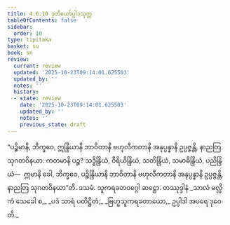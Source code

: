 ```yaml
---
title: 4.6.10 ဒုတိယော်ပ္ပါဒသုတ္တ
tableOfContents: false
sidebar:
  order: 10
type: tipitaka
basket: su
book: sn
review:
  current: review
  updated: '2025-10-23T09:14:01.625503'
  updated_by: ''
  notes: ''
  history:
  - state: review
    date: '2025-10-23T09:14:01.625503'
    updated_by: ''
    notes: ''
    previous_state: draft
---
```



<ReviewStatus review={frontmatter.review} showDetails={true} />

<HypothesisAnnotation frontmatter={frontmatter} />

<DynamicBreadcrumb />

<Division number="530" book="sn" e="ch" v="18" p="359">

<Paragraph number="1224" book="sn">
“ပဉ္စိမာနိ, ဘိက္ခဝေ, ဣန္ဒြိယာနိ ဘာဝိတာနိ ဗဟုလီကတာနိ အနုပ္ပန္နာနိ ဥပ္ပဇ္ဇန္တိ, နာညတြ သုဂတဝိနယာ. ကတမာနိ ပဉ္စ? သဒ္ဓိန္ဒြိယံ, ဝီရိယိန္ဒြိယံ, သတိန္ဒြိယံ, သမာဓိန္ဒြိယံ, ပညိန္ဒြိယံ—  ဣမာနိ ခေါ, ဘိက္ခဝေ, ပဉ္စိန္ဒြိယာနိ ဘာဝိတာနိ ဗဟုလီကတာနိ အနုပ္ပန္နာနိ ဥပ္ပဇ္ဇန္တိ, နာညတြ သုဂတဝိနယာ”တိ.

</Paragraph>
</Division>

<Paragraph number="1225" type="center" book="sn">
ဒသမံ.



</Paragraph>

<Paragraph number="1226" type="center" book="sn">
သူကရခတဝဂ္ဂေါ ဆဋ္ဌော.



</Paragraph>

<Paragraph number="1227" type="center" book="sn">
တဿုဒ္ဒါနံ


</Paragraph>

<Paragraph number="1228" type="verses" book="sn">
_သာလံ မလ္လိကံ သေခေါ စ,_  
_ပဒံ သာရံ ပတိဋ္ဌိတံ;_  
_ဗြဟ္မသူကရခတာယော,_  
ဥပ္ပါဒါ အပရေ ဒုဝေတိ._
</Paragraph>